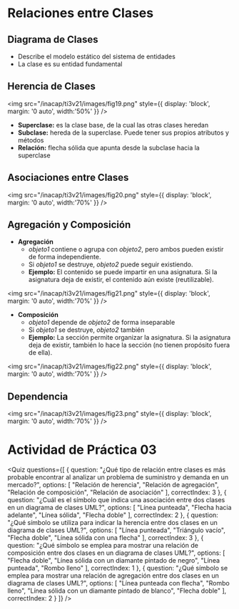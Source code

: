 # Relaciones entre Clases

## Diagrama de Clases

- Describe el modelo estático del sistema de entidades
- La clase es su entidad fundamental

## Herencia de Clases

<img 
    src="/inacap/ti3v21/images/fig19.png"
    style={{ display: 'block', margin: '0 auto', width:'50%' }} 
/>
<br/>
- **Superclase:** es la clase base, de la cual las otras clases heredan
- **Subclase:** hereda de la superclase. Puede tener sus propios atributos y métodos
- **Relación:** flecha sólida que apunta desde la subclase hacia la superclase

## Asociaciones entre Clases

<img 
    src="/inacap/ti3v21/images/fig20.png"
    style={{ display: 'block', margin: '0 auto', width:'70%' }} 
/>

## Agregación y Composición

- **Agregación**
	- *objeto1* contiene o agrupa con *objeto2*, pero ambos pueden existir de forma independiente.
	- Si *objeto1* se destruye, *objeto2* puede seguir existiendo.
	- **Ejemplo:** El contenido se puede impartir en una asignatura. Si la asignatura deja de existir, el contenido aún existe (reutilizable).

<img 
    src="/inacap/ti3v21/images/fig21.png"
    style={{ display: 'block', margin: '0 auto', width:'70%' }} 
/>
<br/>
- **Composición**
	- *objeto1* depende de *objeto2* de forma inseparable
	- Si *objeto1* se destruye, *objeto2* también
	- **Ejemplo:** La sección permite organizar la asignatura. Si la asignatura deja de existir, también lo hace la sección (no tienen propósito fuera de ella).

<img 
    src="/inacap/ti3v21/images/fig22.png"
    style={{ display: 'block', margin: '0 auto', width:'70%' }} 
/>

## Dependencia

<img 
    src="/inacap/ti3v21/images/fig23.png"
    style={{ display: 'block', margin: '0 auto', width:'70%' }} 
/>
<br/>

# Actividad de Práctica 03

<Quiz questions={[
  {
    question: "¿Qué tipo de relación entre clases es más probable encontrar al analizar un problema de suministro y demanda en un mercado?",
    options: [
      "Relación de herencia",
      "Relación de agregación",
      "Relación de composición",
      "Relación de asociación"
    ],
    correctIndex: 3
  },
  {
    question: "¿Cuál es el símbolo que indica una asociación entre dos clases en un diagrama de clases UML?",
    options: [
      "Línea punteada",
      "Flecha hacia adelante",
      "Línea sólida",
      "Flecha doble"
    ],
    correctIndex: 2
  },
  {
    question: "¿Qué símbolo se utiliza para indicar la herencia entre dos clases en un diagrama de clases UML?",
    options: [
      "Línea punteada",
      "Triángulo vacío",
      "Flecha doble",
      "Línea sólida con una flecha"
    ],
    correctIndex: 3
  },
  {
    question: "¿Qué símbolo se emplea para mostrar una relación de composición entre dos clases en un diagrama de clases UML?",
    options: [
      "Flecha doble",
      "Línea sólida con un diamante pintado de negro",
      "Línea punteada",
      "Rombo lleno"
    ],
    correctIndex: 1
  },
  {
    question: "¿Qué símbolo se emplea para mostrar una relación de agregación entre dos clases en un diagrama de clases UML?",
    options: [
      "Línea punteada con flecha",
      "Rombo lleno",
      "Línea sólida con un diamante pintado de blanco",
      "Flecha doble"
    ],
    correctIndex: 2
  }
]} />